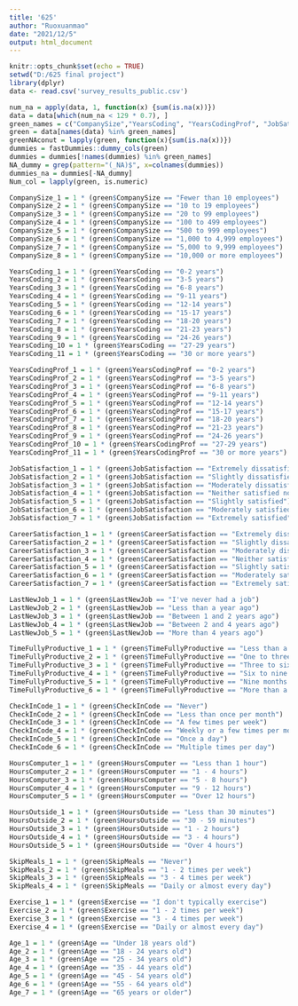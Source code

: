 ---
title: '625'
author: "Ruoxuanmao"
date: "2021/12/5"
output: html_document
---

```{r setup, include=FALSE}
knitr::opts_chunk$set(echo = TRUE)
setwd("D:/625 final project")
library(dplyr)
data <- read.csv('survey_results_public.csv')
```

```{r}
num_na = apply(data, 1, function(x) {sum(is.na(x))})
data = data[which(num_na < 129 * 0.7), ]
green_names = c("CompanySize","YearsCoding", "YearsCodingProf", "JobSatisfaction", "CareerSatisfaction", "LastNewJob", "TimeFullyProductive","CheckInCode", "HoursComputer", "HoursOutside", "SkipMeals", "Exercise", "Age")
green = data[names(data) %in% green_names]
greenNAconut = lapply(green, function(x){sum(is.na(x))}) 
dummies = fastDummies::dummy_cols(green) 
dummies = dummies[!names(dummies) %in% green_names]
NA_dummy = grep(pattern="(_NA)$", x=colnames(dummies))
dummies_na = dummies[-NA_dummy] 
Num_col = lapply(green, is.numeric) 
```

```{r}
CompanySize_1 = 1 * (green$CompanySize == "Fewer than 10 employees")
CompanySize_2 = 1 * (green$CompanySize == "10 to 19 employees")
CompanySize_3 = 1 * (green$CompanySize == "20 to 99 employees")
CompanySize_4 = 1 * (green$CompanySize == "100 to 499 employees")
CompanySize_5 = 1 * (green$CompanySize == "500 to 999 employees")
CompanySize_6 = 1 * (green$CompanySize == "1,000 to 4,999 employees")
CompanySize_7 = 1 * (green$CompanySize == "5,000 to 9,999 employees")
CompanySize_8 = 1 * (green$CompanySize == "10,000 or more employees")
```

```{r}
YearsCoding_1 = 1 * (green$YearsCoding == "0-2 years")
YearsCoding_2 = 1 * (green$YearsCoding == "3-5 years")
YearsCoding_3 = 1 * (green$YearsCoding == "6-8 years")
YearsCoding_4 = 1 * (green$YearsCoding == "9-11 years")
YearsCoding_5 = 1 * (green$YearsCoding == "12-14 years")
YearsCoding_6 = 1 * (green$YearsCoding == "15-17 years")
YearsCoding_7 = 1 * (green$YearsCoding == "18-20 years")
YearsCoding_8 = 1 * (green$YearsCoding == "21-23 years")
YearsCoding_9 = 1 * (green$YearsCoding == "24-26 years")
YearsCoding_10 = 1 * (green$YearsCoding == "27-29 years")
YearsCoding_11 = 1 * (green$YearsCoding == "30 or more years")
```

```{r}
YearsCodingProf_1 = 1 * (green$YearsCodingProf == "0-2 years")
YearsCodingProf_2 = 1 * (green$YearsCodingProf == "3-5 years")
YearsCodingProf_3 = 1 * (green$YearsCodingProf == "6-8 years")
YearsCodingProf_4 = 1 * (green$YearsCodingProf == "9-11 years")
YearsCodingProf_5 = 1 * (green$YearsCodingProf == "12-14 years")
YearsCodingProf_6 = 1 * (green$YearsCodingProf == "15-17 years")
YearsCodingProf_7 = 1 * (green$YearsCodingProf == "18-20 years")
YearsCodingProf_8 = 1 * (green$YearsCodingProf == "21-23 years")
YearsCodingProf_9 = 1 * (green$YearsCodingProf == "24-26 years")
YearsCodingProf_10 = 1 * (green$YearsCodingProf == "27-29 years")
YearsCodingProf_11 = 1 * (green$YearsCodingProf == "30 or more years")
```

```{r}
JobSatisfaction_1 = 1 * (green$JobSatisfaction == "Extremely dissatisfied"  )
JobSatisfaction_2 = 1 * (green$JobSatisfaction == "Slightly dissatisfied")
JobSatisfaction_3 = 1 * (green$JobSatisfaction == "Moderately dissatisfied")
JobSatisfaction_4 = 1 * (green$JobSatisfaction == "Neither satisfied nor dissatisfied")
JobSatisfaction_5 = 1 * (green$JobSatisfaction == "Slightly satisfied")
JobSatisfaction_6 = 1 * (green$JobSatisfaction == "Moderately satisfied")
JobSatisfaction_7 = 1 * (green$JobSatisfaction == "Extremely satisfied")
```

```{r}
CareerSatisfaction_1 = 1 * (green$CareerSatisfaction == "Extremely dissatisfied"  )
CareerSatisfaction_2 = 1 * (green$CareerSatisfaction == "Slightly dissatisfied")
CareerSatisfaction_3 = 1 * (green$CareerSatisfaction == "Moderately dissatisfied")
CareerSatisfaction_4 = 1 * (green$CareerSatisfaction == "Neither satisfied nor dissatisfied")
CareerSatisfaction_5 = 1 * (green$CareerSatisfaction == "Slightly satisfied")
CareerSatisfaction_6 = 1 * (green$CareerSatisfaction == "Moderately satisfied")
CareerSatisfaction_7 = 1 * (green$CareerSatisfaction == "Extremely satisfied")
```

```{r}
LastNewJob_1 = 1 * (green$LastNewJob == "I've never had a job")
LastNewJob_2 = 1 * (green$LastNewJob == "Less than a year ago")
LastNewJob_3 = 1 * (green$LastNewJob == "Between 1 and 2 years ago")
LastNewJob_4 = 1 * (green$LastNewJob == "Between 2 and 4 years ago")
LastNewJob_5 = 1 * (green$LastNewJob == "More than 4 years ago")
```

```{r}
TimeFullyProductive_1 = 1 * (green$TimeFullyProductive == "Less than a month")
TimeFullyProductive_2 = 1 * (green$TimeFullyProductive == "One to three months")
TimeFullyProductive_3 = 1 * (green$TimeFullyProductive == "Three to six months")
TimeFullyProductive_4 = 1 * (green$TimeFullyProductive == "Six to nine months")
TimeFullyProductive_5 = 1 * (green$TimeFullyProductive == "Nine months to a year")
TimeFullyProductive_6 = 1 * (green$TimeFullyProductive == "More than a year")
```

```{r}
CheckInCode_1 = 1 * (green$CheckInCode == "Never")
CheckInCode_2 = 1 * (green$CheckInCode == "Less than once per month")
CheckInCode_3 = 1 * (green$CheckInCode == "A few times per week")
CheckInCode_4 = 1 * (green$CheckInCode == "Weekly or a few times per month")
CheckInCode_5 = 1 * (green$CheckInCode == "Once a day")
CheckInCode_6 = 1 * (green$CheckInCode == "Multiple times per day")
```

```{r}
HoursComputer_1 = 1 * (green$HoursComputer == "Less than 1 hour")
HoursComputer_2 = 1 * (green$HoursComputer == "1 - 4 hours")
HoursComputer_3 = 1 * (green$HoursComputer == "5 - 8 hours")
HoursComputer_4 = 1 * (green$HoursComputer == "9 - 12 hours")
HoursComputer_5 = 1 * (green$HoursComputer == "Over 12 hours")
```

```{r}
HoursOutside_1 = 1 * (green$HoursOutside == "Less than 30 minutes")
HoursOutside_2 = 1 * (green$HoursOutside == "30 - 59 minutes")
HoursOutside_3 = 1 * (green$HoursOutside == "1 - 2 hours")
HoursOutside_4 = 1 * (green$HoursOutside == "3 - 4 hours")
HoursOutside_5 = 1 * (green$HoursOutside == "Over 4 hours")
```

```{r}
SkipMeals_1 = 1 * (green$SkipMeals == "Never")
SkipMeals_2 = 1 * (green$SkipMeals == "1 - 2 times per week")
SkipMeals_3 = 1 * (green$SkipMeals == "3 - 4 times per week")
SkipMeals_4 = 1 * (green$SkipMeals == "Daily or almost every day")
```

```{r}
Exercise_1 = 1 * (green$Exercise == "I don't typically exercise")
Exercise_2 = 1 * (green$Exercise == "1 - 2 times per week")
Exercise_3 = 1 * (green$Exercise == "3 - 4 times per week")
Exercise_4 = 1 * (green$Exercise == "Daily or almost every day")
```

```{r}
Age_1 = 1 * (green$Age == "Under 18 years old")
Age_2 = 1 * (green$Age == "18 - 24 years old")
Age_3 = 1 * (green$Age == "25 - 34 years old")
Age_4 = 1 * (green$Age == "35 - 44 years old")
Age_5 = 1 * (green$Age == "45 - 54 years old")
Age_6 = 1 * (green$Age == "55 - 64 years old")
Age_7 = 1 * (green$Age == "65 years or older")
```